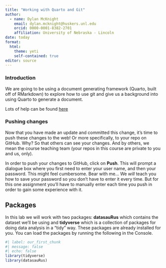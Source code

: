 ```yaml
---
title: "Working with Quarto and Git"
author: 
  - name: Dylan McKnight
    email: dylan.mcknight@huskers.unl.edu
    orcid: 0000-0001-8382-2701
    affiliation: University of Nebraska - Lincoln
date: today
format: 
  html:
    theme: yeti
    self-contained: true
editor: source
---
```


### Introduction

We are going to be using a document generating framework (Quarto, built off of RMarkdown) to explore how to use git and give us a background into using Quarto to generate a document.

Lots of help can be found [here](https://quarto.org/docs/guide/)

### Pushing changes

Now that you have made an update and committed this change, it's time to push these changes to the web! Or more specifically, to your repo on GitHub. Why? So that others can see your changes. And by others, we mean the course teaching team (your repos in this course are private to you and us, only).

In order to push your changes to GitHub, click on **Push**. This will prompt a dialogue box where you first need to enter your user name, and then your password. This might feel cumbersome. Bear with me... We *will* teach you how to save your password so you don't have to enter it every time. But for this one assignment you'll have to manually enter each time you push in order to gain some experience with it.

## Packages

In this lab we will work with two packages: **datasauRus** which contains the dataset we'll be using and **tidyverse** which is a collection of packages for doing data analysis in a "tidy" way. These packages are already installed for you. You can load the packages by running the following in the Console.


```r
#| label: our_first_chunk
#| message: false
#| echo: false
library(tidyverse) 
library(datasauRus)
```
